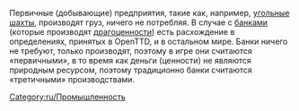 
Первичные (добывающие) предприятия, такие как, например, [[ru/Manual/Base Set/Economy/Угольная шахта|угольные шахты]], производят груз, ничего не потребляя. В случае с [[ru/Manual/Base Set/Economy/Банк|банками]] (которые производят [[ru/Manual/Base Set/Economy/Ценности|драгоценности]]) есть расхождение в определениях, принятых в OpenTTD, и в остальном мире. Банки ничего не требуют, только производят, поэтому в игре они считаются «первичными», в то время как деньги (ценности) не являются природным ресурсом, поэтому традиционно банки считаются «третичными» производствами.

[[Category:ru/Промышленность]]